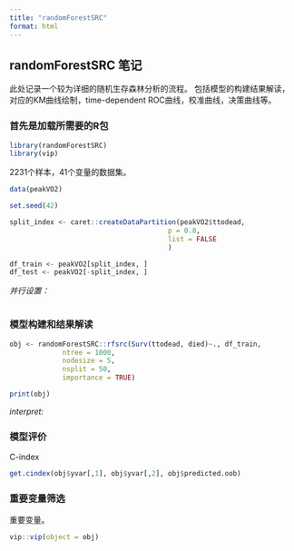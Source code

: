 ```yaml
---
title: "randomForestSRC"
format: html
---
```


## randomForestSRC 笔记

此处记录一个较为详细的随机生存森林分析的流程。
包括模型的构建结果解读，对应的KM曲线绘制，time-dependent ROC曲线，校准曲线，决策曲线等。


### 首先是加载所需要的R包

```r
library(randomForestSRC)
library(vip)
```


2231个样本，41个变量的数据集。

```r
data(peakVO2)
```

```r
set.seed(42)

split_index <- caret::createDataPartition(peakVO2$ttodead,
                                       p = 0.8,
                                       list = FALSE
                                       )

df_train <- peakVO2[split_index, ]
df_test <- peakVO2[-split_index, ]
```

*并行设置：*

```r

```

### 模型构建和结果解读

```r
obj <- randomForestSRC::rfsrc(Surv(ttodead, died)~., df_train,
             ntree = 1000, 
             nodesize = 5, 
             nsplit = 50, 
             importance = TRUE)

print(obj)
```
*interpret: *



### 模型评价

C-index

```r
get.cindex(obj$yvar[,1], obj$yvar[,2], obj$predicted.oob)
```


### 重要变量筛选

重要变量。

```r
vip::vip(object = obj)
```












